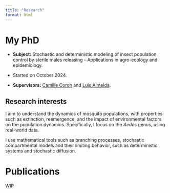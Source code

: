 ```yaml
---
title: "Research"
format: html
---
```


# My PhD
* **Subject:** Stochastic and deterministic modeling of insect population control by sterile males releasing - Applications in agro-ecology and epidemiology.

* Started on October 2024.

* **Supervisors:** [Camille Coron](https://camillecoron.github.io/) and [Luis Almeida](https://www.ljll.fr/~almeida/).

## Research interests

I aim to understand the dynamics of mosquito populations, with properties such as extinction, reemergence, and the impact of environmental factors on the population dynamics. Specifically, I focus on the *Aedes* genus, using real-world data.

I use mathematical tools such as branching processes, stochastic compartmental models and their limiting behavior, such as deterministic systems and stochastic diffusion. 


# Publications

WIP